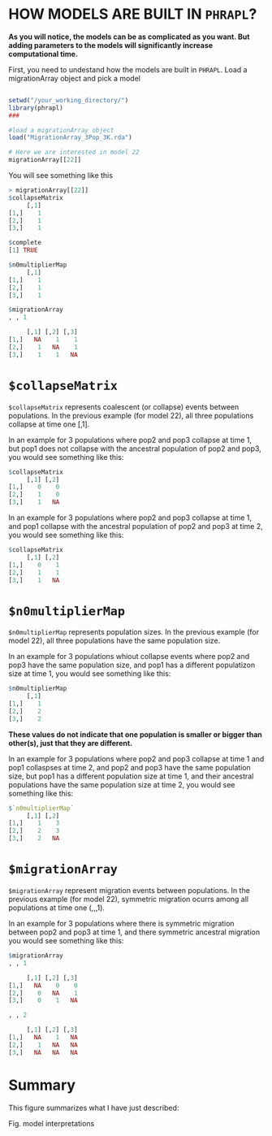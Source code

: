 HOW MODELS ARE BUILT IN `PHRAPL`?
=======

__As you will notice, the models can be as complicated as you want. But adding parameters to the models will significantly increase computational time.__

First, you need to undestand how the models are built in `PHRAPL`. Load a migrationArray object and pick a model

```r

setwd("/your_working_directory/")
library(phrapl)
###

#load a migrationArray object
load("MigrationArray_3Pop_3K.rda")

# Here we are interested in model 22
migrationArray[[22]]
```

You will see something like this
```r
> migrationArray[[22]]
$collapseMatrix
     [,1]
[1,]    1
[2,]    1
[3,]    1

$complete
[1] TRUE

$n0multiplierMap
     [,1]
[1,]    1
[2,]    1
[3,]    1

$migrationArray
, , 1

     [,1] [,2] [,3]
[1,]   NA    1    1
[2,]    1   NA    1
[3,]    1    1   NA

```


# `$collapseMatrix`
`$collapseMatrix` represents coalescent (or collapse) events between populations. In the previous example (for model 22), all three populations collapse at time one [,1]. 

In an example for 3 populations where pop2 and pop3 collapse at time 1, but pop1 does not collapse with the ancestral population of pop2 and pop3, you would see something like this:

```r
$collapseMatrix
     [,1] [,2]
[1,]    0    0
[2,]    1    0
[3,]    1   NA
```


In an example for 3 populations where pop2 and pop3 collapse at time 1, and pop1 collapse with the ancestral population of pop2 and pop3 at time 2, you would see something like this:

```r
$collapseMatrix
     [,1] [,2]
[1,]    0    1
[2,]    1    1
[3,]    1   NA
```


# `$n0multiplierMap`
`$n0multiplierMap` represents population sizes. In the previous example (for model 22), all three populations have the same population size. 

In an example for 3 populations whiout collapse events where pop2 and pop3 have the same population size, and pop1 has a different populatizon size at time 1, you would see something like this:

```r
$n0multiplierMap
     [,1]
[1,]    1
[2,]    2
[3,]    2
```
__These values do not indicate that one population is smaller or bigger than other(s), just that they are different.__

In an example for 3 populations where pop2 and pop3 collapse at time 1 and pop1 collaspses at time 2, and pop2 and pop3 have the same population size, but pop1 has a different population size at time 1, and their ancestral populations have the same population size at time 2, you would see something like this:

```r
$`n0multiplierMap`
     [,1] [,2]
[1,]    1    3
[2,]    2    3
[3,]    2   NA
```


# `$migrationArray`
`$migrationArray` represent migration events between populations. In the previous example (for model 22), symmetric migration ocurrs among all populations at time one (,,,1).

In an example for 3 populations where there is symmetric migration between pop2 and pop3 at time 1, and there symmetric ancestral migration you would see something like this:

```r
$migrationArray
, , 1

     [,1] [,2] [,3]
[1,]   NA    0    0
[2,]    0   NA    1
[3,]    0    1   NA

, , 2

     [,1] [,2] [,3]
[1,]   NA    1   NA
[2,]    1   NA   NA
[3,]   NA   NA   NA
```



# Summary
This figure summarizes what I have just described:


Fig. model interpretations
